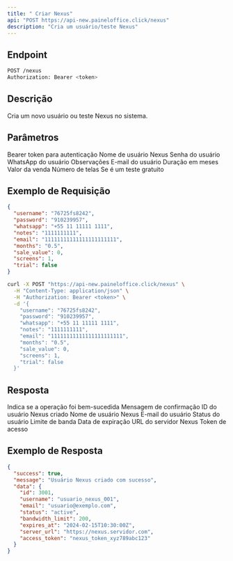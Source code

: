 ```yaml
---
title: " Criar Nexus"
api: "POST https://api-new.paineloffice.click/nexus"
description: "Cria um usuário/teste Nexus"
---
```


## Endpoint

<CodeGroup>

```bash Requisição
POST /nexus
Authorization: Bearer <token>
```

</CodeGroup>

## Descrição

Cria um novo usuário ou teste Nexus no sistema.

## Parâmetros

<ParamField header="Authorization" type="string" required>
  Bearer token para autenticação
</ParamField>

<ParamField body="username" type="string" required>
  Nome de usuário Nexus
</ParamField>

<ParamField body="password" type="string" required>
  Senha do usuário
</ParamField>

<ParamField body="whatsapp" type="string" required>
  WhatsApp do usuário
</ParamField>

<ParamField body="notes" type="string">
  Observações
</ParamField>

<ParamField body="email" type="string" required>
  E-mail do usuário
</ParamField>

<ParamField body="months" type="string" required>
  Duração em meses
</ParamField>

<ParamField body="sale_value" type="number" required>
  Valor da venda
</ParamField>

<ParamField body="screens" type="integer" required>
  Número de telas
</ParamField>

<ParamField body="trial" type="boolean" required>
  Se é um teste gratuito
</ParamField>

## Exemplo de Requisição

<CodeGroup>

```json TryIt
{
  "username": "76725fs8242",
  "password": "910239957",
  "whatsapp": "+55 11 11111 1111",
  "notes": "1111111111",
  "email": "11111111111111111111111",
  "months": "0.5",
  "sale_value": 0,
  "screens": 1,
  "trial": false
}
```

```bash cURL
curl -X POST "https://api-new.paineloffice.click/nexus" \
  -H "Content-Type: application/json" \
  -H "Authorization: Bearer <token>" \
  -d '{
    "username": "76725fs8242",
    "password": "910239957",
    "whatsapp": "+55 11 11111 1111",
    "notes": "1111111111",
    "email": "11111111111111111111111",
    "months": "0.5",
    "sale_value": 0,
    "screens": 1,
    "trial": false
  }'
```

</CodeGroup>

## Resposta

<ResponseField name="success" type="boolean">
  Indica se a operação foi bem-sucedida
</ResponseField>

<ResponseField name="message" type="string">
  Mensagem de confirmação
</ResponseField>

<ResponseField name="data" type="object">
  <Expandable title="properties">
    <ResponseField name="id" type="integer">
      ID do usuário Nexus criado
    </ResponseField>
    <ResponseField name="username" type="string">
      Nome de usuário Nexus
    </ResponseField>
    <ResponseField name="email" type="string">
      E-mail do usuário
    </ResponseField>
    <ResponseField name="status" type="string">
      Status do usuário
    </ResponseField>
    <ResponseField name="bandwidth_limit" type="integer">
      Limite de banda
    </ResponseField>
    <ResponseField name="expires_at" type="string">
      Data de expiração
    </ResponseField>
    <ResponseField name="server_url" type="string">
      URL do servidor Nexus
    </ResponseField>
    <ResponseField name="access_token" type="string">
      Token de acesso
    </ResponseField>
  </Expandable>
</ResponseField>

## Exemplo de Resposta

```json
{
  "success": true,
  "message": "Usuário Nexus criado com sucesso",
  "data": {
    "id": 3001,
    "username": "usuario_nexus_001",
    "email": "usuario@exemplo.com",
    "status": "active",
    "bandwidth_limit": 200,
    "expires_at": "2024-02-15T10:30:00Z",
    "server_url": "https://nexus.servidor.com",
    "access_token": "nexus_token_xyz789abc123"
  }
}
```